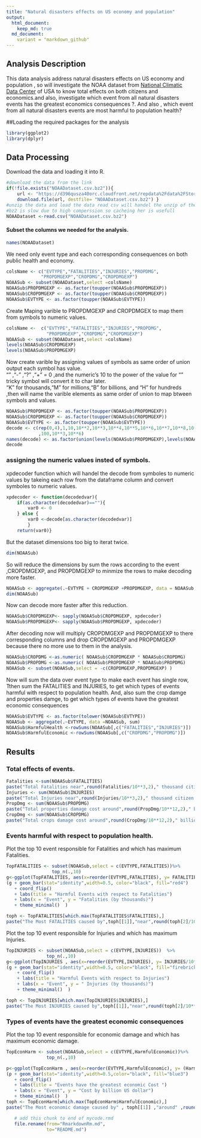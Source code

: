 ```yaml
---
title: "Natural disasters effects on US economy and population"
output:
  html_document:
    keep_md: true
  md_document:
    variant = "markdown_github" 
---
```

## Analysis Description
This data analysis address natural disasters effects on US economy and population , so will investigate the NOAA dataset from [National Climatic Data Center](https://www.ncdc.noaa.gov/) of USA to know total effects on both citizens and economics.and also, investigate which event from all natural disasters events has the greatest economics consequences  ?. And also , which event from all natural disasters events are most harmful to population health?

##Loading the required packages for the analysis
```r
library(ggplot2)
library(dplyr)
```
## Data Processing 
Download the data and loading it into R.
```r
#download the data from the link
if(!file.exists("NOAADataset.csv.bz2")){
    url <- "https://d396qusza40orc.cloudfront.net/repdata%2Fdata%2FStormData.csv.bz2"
    download.file(url, destfile= "NOAADataset.csv.bz2") }
#unzip the data and load the data read csv will handel the unzip of the file 
#bz2 is slow due to high comperssion so cacheing her is usefull
NOAADataset <-read.csv("NOAADataset.csv.bz2")
```
#### Subset the columns we needed for the analysis.
```r
names(NOAADataset)
```
We need only event type and each corresponding consequences on both public health and economy.
```r
colsName <- c("EVTYPE","FATALITIES","INJURIES","PROPDMG",
             "PROPDMGEXP","CROPDMG","CROPDMGEXP")
NOAASub <- subset(NOAADataset,select =colsName)
NOAASub$PROPDMGEXP <- as.factor(toupper(NOAASub$PROPDMGEXP))
NOAASub$CROPDMGEXP <- as.factor(toupper(NOAASub$CROPDMGEXP))
NOAASub$EVTYPE <- as.factor(toupper(NOAASub$EVTYPE))
```
Create Maping varible to PROPDMGEXP and CROPDMGEX to map them from symbols to numeric values.
```r
colsName <-  c("EVTYPE","FATALITIES","INJURIES","PROPDMG",
               "PROPDMGEXP","CROPDMG","CROPDMGEXP")
NOAASub <- subset(NOAADataset,select =colsName)
levels(NOAASub$CROPDMGEXP)
levels(NOAASub$PROPDMGEXP)
```
Now create varible by assigning values of symbols as same order of union output each symbol has value.   
"" ,"-" ,"?" ,"+" = 0 ,and the numeric's 10 to the power of the value for "" tricky symbol will convert it to char later.    
"K" for thousands,"M" for millions,"B" for billions, and "H" for hundreds ,then will name the varible elements as same order of union to map btween symbols and values.
```r
NOAASub$PROPDMGEXP <- as.factor(toupper(NOAASub$PROPDMGEXP))
NOAASub$CROPDMGEXP <- as.factor(toupper(NOAASub$CROPDMGEXP))
NOAASub$EVTYPE <- as.factor(toupper(NOAASub$EVTYPE))
decode <- c(rep(0,4),1,10,10**2,10**3,10**4,10**5,10**6,10**7,10**8,10**12
            ,100,10**3,10**6)
names(decode) <- as.factor(union(levels(NOAASub$PROPDMGEXP),levels(NOAASub$CROPDMGEXP)))
decode
```
### assigning the numeric values insted of symbols.      
xpdecoder function which will handel the decode from symboles to numeric values by takeing each row from the dataframe column and convert symboles to numeric values.
```r
xpdecoder <- function(decodedvar){
    if(as.character(decodedvar)==""){
        var0 <- 0
    } else {
        var0 <-decode[as.character(decodedvar)]
        }
    return(var0)}
```
But the dataset dimensions too big to iterat twice. 
```r
dim(NOAASub)
```
So will reduce the dimensions by sum the rows according to the event ,CROPDMGEXP, and PROPDMGEXP to minmize the rows to make decoding more faster. 
```r
NOAASub <- aggregate(.~EVTYPE + CROPDMGEXP +PROPDMGEXP, data = NOAASub, sum)
dim(NOAASub)
```
Now can decode more faster after this reduction.
```r
NOAASub$CROPDMGEXP<- sapply(NOAASub$CROPDMGEXP, xpdecoder)
NOAASub$PROPDMGEXP<- sapply(NOAASub$PROPDMGEXP, xpdecoder)
```
After decoding now will multiply CROPDMGEXP and PROPDMGEXP to there corresponding columns
and drop CROPDMGEXP and PROPDMGEXP because there no more use to them in the analysis.
```r
NOAASub$CROPDMG <-as.numeric( NOAASub$CROPDMGEXP * NOAASub$CROPDMG)
NOAASub$PROPDMG <-as.numeric( NOAASub$PROPDMGEXP * NOAASub$PROPDMG)
NOAASub <- subset(NOAASub,select = -c(CROPDMGEXP,PROPDMGEXP) )
```
Now will sum the data over event type to make each event has single row,
Tthen sum the FATALITIES and INJURIES, to get which types of events harmful with respect to population health.
And, also sum the crop damge and properties damge, to get which types of events have the greatest economic consequences 
```r
NOAASub$EVTYPE <- as.factor(tolower(NOAASub$EVTYPE))
NOAASub <- aggregate(.~EVTYPE, data =NOAASub, sum)
NOAASub$HarmfulHealth <-rowSums(NOAASub[,c("FATALITIES","INJURIES")])
NOAASub$HarmfulEconomic <-rowSums(NOAASub[,c("CROPDMG","PROPDMG")])
```
      
## Results
### Total effects of events.
```r
Fatalities <-sum(NOAASub$FATALITIES)
paste("Total Fatalities near",round(Fatalities/10**3,2)," thousand citizen.")
Injuries <- sum(NOAASub$INJURIES)
paste("Total Injuries near",round(Injuries/10**3,2)," thousand citizen.")
PropDmg <- sum(NOAASub$PROPDMG)
paste("Total properties damage cost around",round(PropDmg/10**12,2)," billion US dollar.")
CropDmg <- sum(NOAASub$CROPDMG)
paste("Total crops damage cost around",round(CropDmg/10**12,2)," billion US dollar.")
```
     
### Events harmful with respect to population health.
Plot the top 10 event responsible for Fatalities and which has maximum Fatalities.
```r
TopFATALITIES <- subset(NOAASub,select = c(EVTYPE,FATALITIES))%>% 
                 top_n(.,10) 
g<-ggplot(TopFATALITIES, aes(x=reorder(EVTYPE,FATALITIES), y= FATALITIES/10**3)) 
(g + geom_bar(stat="identity",width=0.5, color="black", fill="red4")
   + coord_flip()
   + labs(title = "Harmful Events with respect to Fatalities") 
   + labs(x = "Event", y = "Fatalities (by thousands)")
   + theme_minimal()  )

toph <- TopFATALITIES[which.max(TopFATALITIES$FATALITIES),]
paste("The Most FATALITIES caused by",toph[[1]],"near",round(toph[2]/10**3,4),"thousand citizen")
```

Plot the top 10 event responsible for Injuries and which has maximum Injuries.
```r
TopINJURIES <- subset(NOAASub,select = c(EVTYPE,INJURIES))  %>% 
               top_n(.,10) 
g<-ggplot(TopINJURIES , aes(x=reorder(EVTYPE,INJURIES), y= INJURIES/10**3)) 
(g + geom_bar(stat="identity",width=0.5, color="black", fill="firebrick3")
    + coord_flip()
    + labs(title = "Harmful Events with respect to Injuries") 
    + labs(x = "Event", y = " Injuries (by thousands)")
    + theme_minimal()  )

toph <- TopINJURIES[which.max(TopINJURIES$INJURIES),]
paste("The Most INJURIES caused by",toph[[1]],"near",round(toph[2]/10**3,4),"thousand citizen")

```
            
### Types of events have the greatest economic consequences
Plot the top 10 event responsible for economic damage and which has maximum economic damage.
```r
TopEconHarm <- subset(NOAASub,select = c(EVTYPE,HarmfulEconomic))%>% 
               top_n(.,10)

p<-ggplot(TopEconHarm , aes(x=reorder(EVTYPE,HarmfulEconomic), y= (HarmfulEconomic/10**12))) 
(p + geom_bar(stat="identity",width=0.5,color="black", fill="blue3")
   + coord_flip()
   + labs(title = "Events have the greatest economic Cost ") 
   + labs(x = "Event", y = "Cost by billion US dollar")
   + theme_minimal()  )
toph <- TopEconHarm[which.max(TopEconHarm$HarmfulEconomic),]
paste("The Most economic damage caused by" , toph[[1]] ,"around" ,round(toph[2]/10**12,4) ,"billion US Dollar")
```

```r
   # add this chunk to end of mycode.rmd
   file.rename(from="RmarkdownRm.md", 
               to="README.md")
```